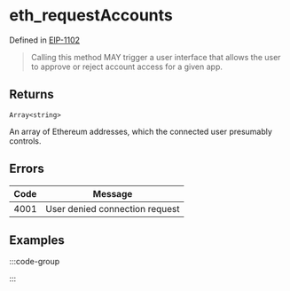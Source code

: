 
# eth_requestAccounts
Defined in [EIP-1102](https://eips.ethereum.org/EIPS/eip-1102)
> Calling this method MAY trigger a user interface that allows the user to approve or reject account access for a given app.


## Returns
`Array<string>`

An array of Ethereum addresses, which the connected user presumably controls.

## Errors 
| Code | Message |
| ---- | ------- |
| 4001 | User denied connection request |



## Examples
:::code-group

<div data-title="React">
  <RequestAccountsReact />
</div>

<div data-title="HTML + JS">
  <RequestAccountsHTML/>
</div>
:::